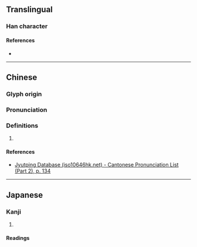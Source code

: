 {{character info}}
==Translingual==

===Han character===
{{Han char|rn=76|rad=欠|as=12|sn=16|four=47682|canj=GRNO|ids=⿰喜欠}}

====References====
* {{Han ref|kx=0572.140|dkj=16200|dj=0960.130|hdz=32151.040|uh=6B56|ud=27478|bh=E9E0|bd=59872}}

----

==Chinese==
{{zh-forms}}

===Glyph origin===
{{Han etym}}

===Pronunciation===
{{zh-pron
|m=xǐ
|ma=y
|c=hei2
|h=pfs=
|md=
|mn=
|w=
|mc=y
|oc=y
|cat=
}}

===Definitions===
{{zh-hanzi}}

# {{rfdef|zh}}

====References====
* [http://www.iso10646hk.net/jp/document/download.jsp Jyutping Database (iso10646hk.net) - Cantonese Pronunciation List (Part 2), p. 134]

----

==Japanese==

===Kanji===
{{ja-kanji|grade=|rs=欠12}}

# {{rfdef|ja|sort=欠12}}

====Readings====
{{ja-readings|on=[[き]] (ki), [[い]] (i)|kun=}}